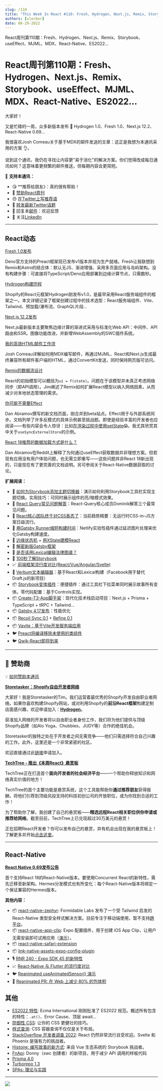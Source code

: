 ```yaml
---
slug: /110
title: "This Week In React #110: Fresh, Hydrogen, Next.js, Remix, Storybook, useEffect, MJML, MDX, React-Native, ES2022..."
authors: [slorber]
date: 06-29-2022
---
```


React周刊第110期：Fresh、Hydrogen、Next.js、Remix、Storybook、useEffect、MJML、MDX、React-Native、ES2022...

<!-- truncate -->

# React周刊第110期：Fresh、Hydrogen、Next.js、Remix、Storybook、useEffect、MJML、MDX、React-Native、ES2022...

大家好！

又是忙碌的一周，众多新版本发布 🤪 Hydrogen 1.0、Fresh 1.0、Next.js 12.2、React-Native 0.69...

我很喜欢Josh Comeau关于基于MDX的邮件发送的文章：这正是我想为本通讯采用的方案 👌。

说到这个通讯，我仍在寻找让内容更"易于消化"的解决方案。你们觉得改成每日通讯如何？这意味着更频繁的邮件推送，但每期内容会更简短。

🙏 **支持本通讯：**

- 😘 **推荐给朋友》：真的很有帮助！
- 💸 [赞助React周刊](https://gist.github.com/slorber/cb732fb5d0a002c4d73236a9baeba7bb?utm_campaign=thisweekinreact&utm_medium=email&utm_source=Revue%20newsletter)
- 😍 [在Twitter上写推荐语](https://twitter.com/sebastienlorber/timelines/1448942785814466561?utm_campaign=thisweekinreact&utm_medium=email&utm_source=Revue%20newsletter)
- 🧵 [转发最新Twitter话题](https://slo.im/thread?utm_campaign=thisweekinreact&utm_medium=email&utm_source=Revue%20newsletter)
- 📨 回复本[邮件](mailto:lorber.sebastien@gmail.com?utm_campaign=thisweekinreact&utm_medium=email&utm_source=Revue%20newsletter)：欢迎反馈
- 👥 关注[LinkedIn](https://www.linkedin.com/company/this-week-in-react/?utm_campaign=This%20Week%20In%20React&utm_medium=email&utm_source=Revue%20newsletter)

---

## React动态

[Fresh 1.0发布](https://deno.com/blog/fresh-is-stable?utm_campaign=This%20Week%20In%20React&utm_medium=email&utm_source=Revue%20newsletter)

Deno官方支持的Preact框架现已发布v1版本并视为生产就绪。Fresh让我联想到Remix和Astro的结合体：默认无JS、渐进增强、采用多页面应用与岛屿架构。没有构建步骤：可直接将TypeScript/Deno应用部署到边缘计算节点，只需数秒。

[Hydrogen构建历程](https://shopify.engineering/how-we-built-hydrogen?utm_campaign=This%20Week%20In%20React&utm_medium=email&utm_source=Revue%20newsletter)

Shopify的React元框架Hydrogen刚发布v1.0，是最早采用React服务端组件的框架之一。本文详细记录了框架创建过程中的技术选型：React服务端组件、Vite、Tailwind、预加载/瀑布流、GraphQL片段...

[Next.js 12.2发布](https://nextjs.org/blog/next-12-2?utm_campaign=This%20Week%20In%20React&utm_medium=email&utm_source=Revue%20newsletter)

Next.js最新版本主要聚焦边缘计算的渐进式采用与标准化Web API：中间件、API路由和SSR。图像功能改进，并新增WebAssembly的SWC插件系统。

[我的高效HTML邮件工作流](https://www.joshwcomeau.com/react/wonderful-emails-with-mjml-and-mdx/?utm_campaign=This%20Week%20In%20React&utm_medium=email&utm_source=Revue%20newsletter)

Josh Comeau详解如何用MDX编写邮件，再通过MJML、React和Next.js生成最终兼容所有邮件客户端的HTML，通过ConvertKit发送，同时保持网页版可访问。

[Remix的数据流设计](https://remix.run/blog/remix-data-flow?utm_campaign=This%20Week%20In%20React&utm_medium=email&utm_source=Revue%20newsletter)

React的初始模型可以概括为`ui = f(state)`。问题在于该模型并未真正考虑网络同步（即API调用）。Jim阐述了Remix如何扩展React模型以纳入网络因素，从而减少对本地状态管理的需求。

[你可能不需要Effect](https://beta.reactjs.org/learn/you-might-not-need-an-effect?utm_campaign=This%20Week%20In%20React&utm_medium=email&utm_source=Revue%20newsletter)

Dan Abramov撰写的新文档页面，刚合并到beta站点。Effect用于与外部系统同步。文档列举了许多反模式的具体示例甚至挑战题。即使是经验丰富的开发者也应阅读——有些内容会令人惊讶：比如[在渲染过程中使用setState](https://twitter.com/sebastienlorber/status/1541793224561463297?utm_campaign=This%20Week%20In%20React&utm_medium=email&utm_source=Revue%20newsletter)😱。我尤其欣赏其中关于`useSyncExternalStore`的示例。

[React 18推荐的数据加载方式是什么？](https://www.reddit.com/r/reactjs/comments/vi6q6f/what_is_the_recommended_way_to_load_data_for/?utm_campaign=This%20Week%20In%20React&utm_medium=email&utm_source=Revue%20newsletter)

Dan Abramov在Reddit上解释了为何通过useEffect获取数据并非理想方案。但若现有应用没有用户体验问题，也无需立即重写——这些问题并非React 18新出现的，只是现在有了更完善的文档说明。另可参阅关于React-Native数据获取的讨论。

**扩展阅读：**

- 📜 [如何为Storybook添加主题切换器](https://storybook.js.org/blog/how-to-add-a-theme-switcher-to-storybook/?utm_campaign=This%20Week%20In%20React&utm_medium=email&utm_source=Revue%20newsletter)：演示如何利用Storybook工具栏实现主题切换。实用技巧：可同时展示组件的亮/暗模式效果。
- 📜 [React Query常见问题解答](https://tkdodo.eu/blog/react-query-fa-qs?utm_campaign=This%20Week%20In%20React&utm_medium=email&utm_source=Revue%20newsletter)：React-Query核心成员Dominik解答三个最常见问题。
- 📜 [React核心团队终于对CSS表态了](https://dev.to/hypeddev/the-react-core-team-finally-have-opinions-about-css-16f0?utm_campaign=This%20Week%20In%20React&utm_medium=email&utm_source=Revue%20newsletter)：当前趋势精要：无运行时CSS-in-JS方案日益流行。
- 📜 [用Gatsby Runner缩短构建时间](https://www.netlify.com/blog/cut-build-times-with-gatsby-runner/?utm_campaign=This%20Week%20In%20React&utm_medium=email&utm_source=Revue%20newsletter)：Netlify实验性插件通过延迟图片处理来优化Gatsby构建速度。
- 📜 [边缘状态机](https://erikras.com/blog/remixconf-2022?utm_campaign=This%20Week%20In%20React&utm_medium=email&utm_source=Revue%20newsletter) + [用XState建模React](https://erikras.com/blog/modeling-react-in-xstate?utm_campaign=This%20Week%20In%20React&utm_medium=email&utm_source=Revue%20newsletter)
- 📜 [解密新版Gatsby框架](https://www.smashingmagazine.com/2022/06/demystifying-gatsby4-framework/?utm_campaign=This%20Week%20In%20React&utm_medium=email&utm_source=Revue%20newsletter)
- 📜 [是否该用Lexical编辑法律图谱？](https://medium.com/doctrine/should-we-use-lexical-to-edit-our-legal-graph-61aa9cfab096?utm_campaign=This%20Week%20In%20React&utm_medium=email&utm_source=Revue%20newsletter)
- 🎥 [100秒了解Storybook](https://www.youtube.com/watch?utm_campaign=This%20Week%20In%20React&utm_medium=email&utm_source=Revue%20newsletter&v=gdlTFPebzAU)
- 📈 [前端框架流行度对比(React/Vue/Angular/Svelte)](https://gist.github.com/tkrotoff/b1caa4c3a185629299ec234d2314e190?utm_campaign=This%20Week%20In%20React&utm_medium=email&utm_source=Revue%20newsletter)
- 📜 [Verbum文本编辑器](https://github.com/ozanyurtsever/verbum?utm_campaign=This%20Week%20In%20React&utm_medium=email&utm_source=Revue%20newsletter)：基于React和Lexical构建（Facebook用于替代Draft.js的新项目）
- 📦 [Storybook变体插件](https://twitter.com/winkerVSbecks/status/1541078873949048838?utm_campaign=This%20Week%20In%20React&utm_medium=email&utm_source=Revue%20newsletter)：便捷插件：通过工具栏下拉菜单同时展示故事所有变体。零代码配置：基于Controls实现。
- 📦 [Create-T3-App脚手架](https://github.com/nexxeln/create-t3-app?utm_campaign=This%20Week%20In%20React&utm_medium=email&utm_source=Revue%20newsletter)：现代化技术栈启动项目：Next.js + Prisma + TypeScript + tRPC + Tailwind...
- 📦 [Gatsby 4.17发布](https://www.gatsbyjs.com/docs/reference/release-notes/v4.17/?utm_campaign=This%20Week%20In%20React&utm_medium=email&utm_source=Revue%20newsletter)：性能优化
- 📦 [Recoil Sync 0.1](https://recoiljs.org/blog/2022/06/21/recoil-sync-0.1.0-release?utm_campaign=This%20Week%20In%20React&utm_medium=email&utm_source=Revue%20newsletter) + [Refine 0.1](https://recoiljs.org/blog/2022/06/21/refine-0.1.0-release?utm_campaign=This%20Week%20In%20React&utm_medium=email&utm_source=Revue%20newsletter)
- 📦 [Vavite：基于Vite开发服务端应用](https://github.com/cyco130/vavite?utm_campaign=This%20Week%20In%20React&utm_medium=email&utm_source=Revue%20newsletter)
- 🐦 [Preact将编译移除未使用的类组件](https://twitter.com/_developit/status/1541516098939543552?utm_campaign=This%20Week%20In%20React&utm_medium=email&utm_source=Revue%20newsletter)
- 🐦 [Qwik-React即将到来](https://twitter.com/QwikDev/status/1540667422402920448?utm_campaign=This%20Week%20In%20React&utm_medium=email&utm_source=Revue%20newsletter)

---

## 💸 赞助商

💡 [如何赞助本通讯](https://gist.github.com/slorber/cb732fb5d0a002c4d73236a9baeba7bb?utm_campaign=thisweekinreact&utm_medium=email&utm_source=Revue%20newsletter)

[**Storetasker：Shopify自由开发者网络**](https://www.storetasker.com/become-an-expert?utm_campaign=thisweekinreact&utm_medium=thisweekinreact&utm_source=thisweekinreact)

大家好！我是Storetasker的Tim。我们运营着最优秀的Shopify开发自由职业者网络。如果你喜欢构建Shopify网站，或对利用Shopify的**前沿React框架**构建定制店面感兴趣，欢迎申请加入：[**Hydrogen**](https://hydrogen.shopify.dev/?utm_campaign=This%20Week%20In%20React&utm_medium=email&utm_source=Revue%20newsletter)。

获准加入网络的开发者将以自由职业者身份工作，我们将为他们提供与顶级Shopify品牌（如Alo Yoga、Chubbies、JUDY等）合作的绝佳机会。

Storetasker的独特之处在于开发者之间无需竞争——他们只需选择符合自己兴趣的工作。此外，这里还是一个非常紧密的社区。

欢迎直接通过此[链接](https://www.storetasker.com/become-an-expert?utm_campaign=thisweekinreact&utm_medium=thisweekinreact&utm_source=thisweekinreact)申请加入。

[**TechTree - 推出《本周React》悬赏板**](https://techtree.dev/t/sHBrozirH3xSY8jP3M7gGv?utm_campaign=This%20Week%20In%20React&utm_medium=email&utm_source=Revue%20newsletter)

TechTree正在打造首个**面向开发者的社会经济平台**——一个帮助你释放知识和网络真实价值的地方！

TechTree的首个主要功能是悬赏系统，这个工具能帮助你**通过推荐朋友**获得报酬，将他们引荐到顶级风投支持的科技初创公司的开放职位，或为你找到合适的工作！

为了帮助你了解，我创建了自己的悬赏板——**精选远程React相关职位供你申请或推荐给网络**。截至目前，TechTree上已兑现超过30万美元的悬赏！

正在招聘React开发者？你可以发布自己的悬赏，并有机会出现在我的悬赏板上！了解更多并开始[点击这里](https://www.notion.so/techtreedev/Share-your-jobs-on-my-Bounty-board-c51d2d97d9f3421bab103c42097907ae?utm_campaign=This%20Week%20In%20React&utm_medium=email&utm_source=Revue%20newsletter)。

---

## React-Native

[**React Native 0.69发布公告**](https://reactnative.dev/blog/2022/06/21/version-069?utm_campaign=This%20Week%20In%20React&utm_medium=email&utm_source=Revue%20newsletter)

首个支持React 18的React-Native版本。要使用Concurrent React的新特性，需先迁移至新架构。Hermes分发模式也有所变化：每个React-Native版本将绑定一个保证兼容的Hermes版本。

**其他内容：**

- 📦 [react-native-zephyr](https://github.com/FormidableLabs/react-native-zephyr?utm_campaign=This%20Week%20In%20React&utm_medium=email&utm_source=Revue%20newsletter): Formidable Labs 发布了一个受 Tailwind 启发的 React-Native 类型安全样式解决方案。目前专注于移动端使用，暂不支持[跨平台](https://twitter.com/sebastienlorber/status/1541820495603064832?utm_campaign=This%20Week%20In%20React&utm_medium=email&utm_source=Revue%20newsletter)。
- 📦 [react-native-app-clip](https://github.com/bndkt/react-native-app-clip?utm_campaign=This%20Week%20In%20React&utm_medium=email&utm_source=Revue%20newsletter): Expo 配置插件，用于创建 iOS App Clip，让用户无需安装即可试用应用（[演示](https://twitter.com/bndkt/status/1539606675291639808?utm_campaign=This%20Week%20In%20React&utm_medium=email&utm_source=Revue%20newsletter)）。
- 📦 [react-native-safari-extension](https://github.com/andrew-levy/react-native-safari-extension?utm_campaign=This%20Week%20In%20React&utm_medium=email&utm_source=Revue%20newsletter)
- 📦 [link-native-assets-expo-config-plugin](https://twitter.com/Baconbrix/status/1539885820622110720?utm_campaign=This%20Week%20In%20React&utm_medium=email&utm_source=Revue%20newsletter)
- 🎙️ [RNR 240 - Expo SDK 45 的新特性](https://reactnativeradio.com/episodes/rnr-240-whats-new-in-expo-sdk-45?utm_campaign=This%20Week%20In%20React&utm_medium=email&utm_source=Revue%20newsletter)
- 📈 [React-Native 与 Flutter 的流行度对比](https://gist.github.com/tkrotoff/93f5278a4e8df7e5f6928eff98684979?utm_campaign=This%20Week%20In%20React&utm_medium=email&utm_source=Revue%20newsletter)
- 🐦 [Reanimated useAnimatedSensor() 演示](https://twitter.com/swmansion/status/1541433419107733505?utm_campaign=This%20Week%20In%20React&utm_medium=email&utm_source=Revue%20newsletter)
- 🎉 [Reanimated PR: 在 Web 上减少 80% 的包体积](https://github.com/software-mansion/react-native-reanimated/pull/3278?utm_campaign=This%20Week%20In%20React&utm_medium=email&utm_source=Revue%20newsletter)

## 其他

- [ES2022 特性](https://h3manth.com/ES2022/?utm_campaign=This%20Week%20In%20React&utm_medium=email&utm_source=Revue%20newsletter): Ecma International 刚刚批准了 ES2022 规范。概述所有包含的特性：`.at()`、Error Cause、顶层 await...
- [防御性 CSS](https://defensivecss.dev/?utm_campaign=This%20Week%20In%20React&utm_medium=email&utm_source=Revue%20newsletter): 让你的 CSS 更健壮的技巧。
- [样式查询](https://una.im/style-queries/?utm_campaign=This%20Week%20In%20React&utm_medium=email&utm_source=Revue%20newsletter): CSS 容器查询不仅仅是关于布局。
- [StackOverflow 开发者调查 2022](https://survey.stackoverflow.co/2022/?utm_campaign=This%20Week%20In%20React&utm_medium=email&utm_source=Revue%20newsletter): React 仍然非常流行且受欢迎。Svelte 和 Phoenix 是强有力的挑战者。
- [Histoire: 编写故事的新方式](https://histoire.dev/?utm_campaign=This%20Week%20In%20React&utm_medium=email&utm_source=Revue%20newsletter): 来自 Vue 生态系统的 Storybook 挑战者。
- [FnApi](https://twitter.com/kdy1dev/status/1540673590282326018?utm_campaign=This%20Week%20In%20React&utm_medium=email&utm_source=Revue%20newsletter): Donny（swc 创建者）的新项目，用于减少 API 调用的样板代码
- [Prisma 4.0](https://twitter.com/prisma/status/1541866761552908289?utm_campaign=This%20Week%20In%20React&utm_medium=email&utm_source=Revue%20newsletter)
- [Turborepo 1.3](https://turborepo.org/blog/turbo-1-3-0?utm_campaign=This%20Week%20In%20React&utm_medium=email&utm_source=Revue%20newsletter)
- [SPAs: 理论与实践](https://nolanlawson.com/2022/06/27/spas-theory-versus-practice/?utm_campaign=This%20Week%20In%20React&utm_medium=email&utm_source=Revue%20newsletter)

---

![](https://user-images.githubusercontent.com/749374/176402711-1255046e-fa8b-4de4-9cbe-0632d356cef0.png)